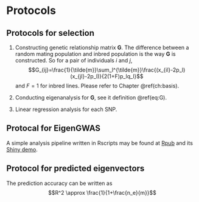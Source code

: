 # Protocols {#protocols}

## Protocols for selection
1. Constructing genetic relationship matrix $\mathbf{G}$. The difference between a random mating population and inbred population is the way $\mathbf{G}$ is constructed. So for a pair of individuals $i$ and $j$, 
$$G_{ij}=\frac{1}{\tilde{m}}\sum_l^{\tilde{m}}\frac{(x_{il}-2p_l)(x_{jl}-2p_l)}{2(1+F)p_lq_l}$$
and $F=1$ for inbred lines. Please refer to Chapter \@ref(ch:basis).

2. Conducting eigenanalysis for $\mathbf{G}$, see it definition \@ref(eq:G).

3. Linear regression analysis for each SNP.

## Protocal for EigenGWAS

A simple analysis pipeline written in Rscripts may be found at [Rpub](http://rpubs.com/gc5k/EigenGWASpipeline) and its
[Shiny demo](https://gc5k.shinyapps.io/eigengwas/).

## Protocol for predicted eigenvectors
The prediction accuracy can be written as
$$R^2 \approx \frac{1}{1+\frac{n_e}{m}}$$
